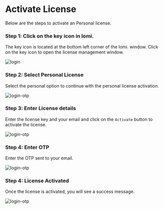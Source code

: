 # Activate License

Below are the steps to activate an Personal license.

### Step 1: Click on the key icon in lomi.

The key icon is located at the bottom left corner of the lomi. window. Click on the key icon to open the license management window.

![login](/screenshots/license-management/golden-edition/individual/click-license-icon.png)

### Step 2: Select Personal License

Select the personal option to continue with the personal license activation.

![login-otp](/screenshots/license-management/golden-edition/individual/select-personal-license.png)

### Step 3: Enter License details

Enter the license key and your email and click on the `Activate` button to activate the license.

![login-otp](/screenshots/license-management/golden-edition/individual/enter-license-details.png)

### Step 4: Enter OTP

Enter the OTP sent to your email.

![login-otp](/screenshots/license-management/golden-edition/individual/enter-activate-otp.png)

### Step 4: License Activated

Once the license is activated, you will see a success message.

![login-otp](/screenshots/license-management/golden-edition/individual/license-activated.png)
